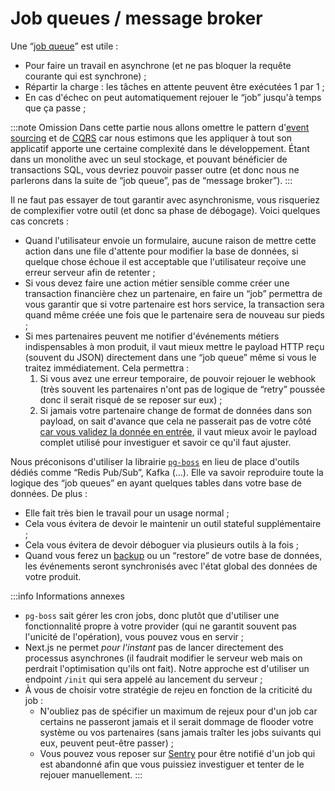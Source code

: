 # Job queues / message broker

Une “[job queue](https://en.wikipedia.org/wiki/Job_queue)” est utile :

- Pour faire un travail en asynchrone (et ne pas bloquer la requête courante qui est synchrone) ;
- Répartir la charge : les tâches en attente peuvent être exécutées 1 par 1 ;
- En cas d'échec on peut automatiquement rejouer le “job” jusqu'à temps que ça passe ;

:::note Omission
Dans cette partie nous allons omettre le pattern d'[event sourcing](https://en.wikipedia.org/wiki/Event-driven_architecture) et de [CQRS](https://en.wikipedia.org/wiki/Command%E2%80%93query_separation) car nous estimons que les appliquer à tout son applicatif apporte une certaine complexité dans le développement. Étant dans un monolithe avec un seul stockage, et pouvant bénéficier de transactions SQL, vous devriez pouvoir passer outre (et donc nous ne parlerons dans la suite de “job queue”, pas de “message broker”).
:::

Il ne faut pas essayer de tout garantir avec asynchronisme, vous risqueriez de complexifier votre outil (et donc sa phase de débogage). Voici quelques cas concrets :

- Quand l'utilisateur envoie un formulaire, aucune raison de mettre cette action dans une file d'attente pour modifier la base de données, si quelque chose échoue il est acceptable que l'utilisateur reçoive une erreur serveur afin de retenter ;
- Si vous devez faire une action métier sensible comme créer une transaction financière chez un partenaire, en faire un “job” permettra de vous garantir que si votre partenaire est hors service, la transaction sera quand même créée une fois que le partenaire sera de nouveau sur pieds ;
- Si mes partenaires peuvent me notifier d'événements métiers indispensables à mon produit, il vaut mieux mettre le payload HTTP reçu (souvent du JSON) directement dans une “job queue” même si vous le traitez immédiatement. Cela permettra :
  1.  Si vous avez une erreur temporaire, de pouvoir rejouer le webhook (très souvent les partenaires n'ont pas de logique de “retry” poussée donc il serait risqué de se reposer sur eux) ;
  2.  Si jamais votre partenaire change de format de données dans son payload, on sait d'avance que cela ne passerait pas de votre côté [car vous validez la donnée en entrée](client-server-communication/input-validation.mdx), il vaut mieux avoir le payload complet utilisé pour investiguer et savoir ce qu'il faut ajuster.

Nous préconisons d'utiliser la librairie [`pg-boss`](https://github.com/timgit/pg-boss) en lieu de place d'outils dédiés comme “Redis Pub/Sub”, Kafka (...). Elle va savoir reproduire toute la logique des “job queues” en ayant quelques tables dans votre base de données. De plus :

- Elle fait très bien le travail pour un usage normal ;
- Cela vous évitera de devoir le maintenir un outil stateful supplémentaire ;
- Cela vous évitera de devoir déboguer via plusieurs outils à la fois ;
- Quand vous ferez un [backup](https://en.wikipedia.org/wiki/Backup) ou un “restore” de votre base de données, les événements seront synchronisés avec l'état global des données de votre produit.

:::info Informations annexes

- `pg-boss` sait gérer les cron jobs, donc plutôt que d'utiliser une fonctionnalité propre à votre provider (qui ne garantit souvent pas l'unicité de l'opération), vous pouvez vous en servir ;
- Next.js ne permet _pour l'instant_ pas de lancer directement des processus asynchrones (il faudrait modifier le serveur web mais on perdrait l'optimisation qu'ils ont fait). Notre approche est d'utiliser un endpoint `/init` qui sera appelé au lancement du serveur ;
- À vous de choisir votre stratégie de rejeu en fonction de la criticité du job :
  - N'oubliez pas de spécifier un maximum de rejeux pour d'un job car certains ne passeront jamais et il serait dommage de flooder votre système ou vos partenaires (sans jamais traîter les jobs suivants qui eux, peuvent peut-être passer) ;
  - Vous pouvez vous reposer sur [Sentry](/docs/monitoring) pour être notifié d'un job qui est abandonné afin que vous puissiez investiguer et tenter de le rejouer manuellement.
    :::
